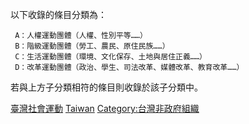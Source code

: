 以下收錄的條目分類為：

  A：人權運動團體（人權、性別平等……）
  B：階級運動團體（勞工、農民、原住民族……）
  C：生活運動團體（環境、文化保存、土地與居住正義……）
  D：改革運動團體（政治、學生、司法改革、媒體改革、教育改革……）

若與上方子分類相符的條目則收錄於該子分類中。

[[Category:臺灣社會運動|]]
[[Category:各國社會運動組織|Taiwan]]
[[Category:台灣非政府組織|Category:台灣非政府組織]]